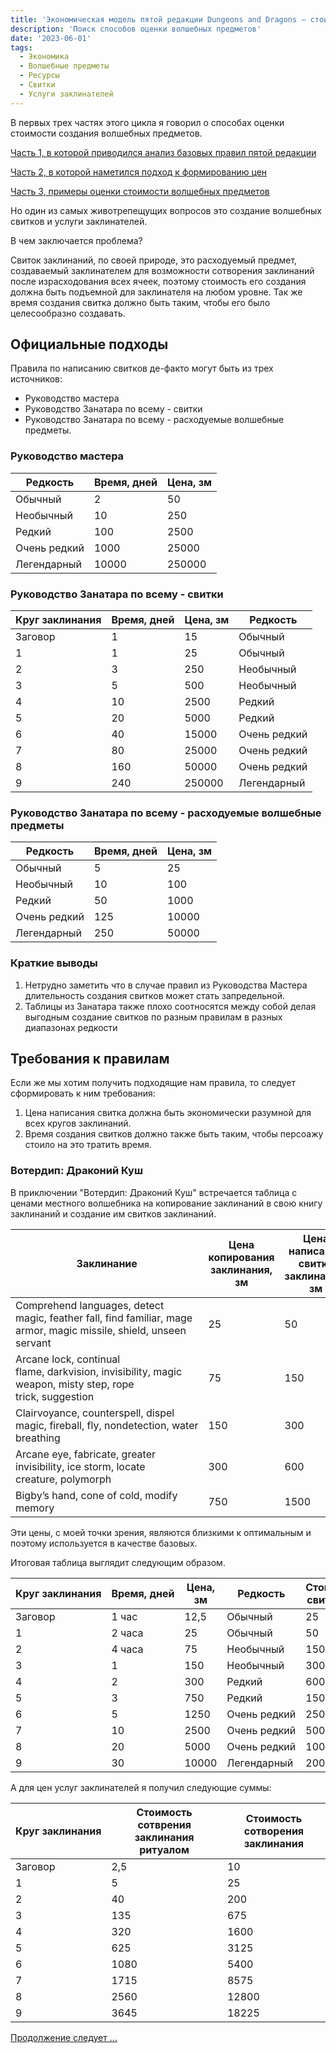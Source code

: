 ```yaml
---
title: 'Экономическая модель пятой редакции Dungeons and Dragons – стоимость волшебных предметов, часть 4'
description: 'Поиск способов оценки волшебных предметов'
date: '2023-06-01'
tags:
  - Экономика
  - Волшебные предметы
  - Ресурсы
  - Свитки
  - Услуги заклинателей
---
```


В первых трех частях этого цикла я говорил о способах оценки стоимости создания волшебных предметов.

[Часть 1, в которой приводился анализ базовых правил пятой редакции](https://cyborgsandmages.com/posts/articles/economy-dnd-model-1)

[Часть 2, в которой наметился подход к формированию цен](https://cyborgsandmages.com/posts/articles/economy-dnd-model-2)

[Часть 3, примеры оценки стоимости волшебных предметов](https://cyborgsandmages.com/posts/articles/economy-dnd-model-3)


Но один из самых животрепещущих вопросов это создание волшебных свитков и услуги заклинателей.

В чем заключается проблема?

Свиток заклинаний, по своей природе, это расходуемый предмет, создаваемый заклинателем для возможности сотворения заклинаний после израсходования всех ячеек, поэтому стоимость его создания должна быть подъемной для заклинателя на любом уровне. Так же время создания свитка должно быть таким, чтобы его было целесообразно создавать.

## Официальные подходы

Правила по написанию свитков де-факто могут быть из трех источников:
- Руководство мастера
- Руководство Занатара по всему - свитки
- Руководство Занатара по всему - расходуемые волшебные предметы.

### Руководство мастера

| Редкость     | Время, дней | Цена, зм |
|--------------|-------------|----------|
| Обычный      | 2           | 50       |
| Необычный    | 10          | 250      |
| Редкий       | 100         | 2500     |
| Очень редкий | 1000        | 25000    |
| Легендарный  | 10000       | 250000   |

### Руководство Занатара по всему - свитки

| Круг заклинания | Время, дней | Цена, зм | Редкость     |
|-----------------|-------------|----------|--------------|
| Заговор         | 1           | 15       | Обычный      |
| 1               | 1           | 25       | Обычный      |
| 2               | 3           | 250      | Необычный    |
| 3               | 5           | 500      | Необычный    |
| 4               | 10          | 2500     | Редкий       |
| 5               | 20          | 5000     | Редкий       |
| 6               | 40          | 15000    | Очень редкий |
| 7               | 80          | 25000    | Очень редкий |
| 8               | 160         | 50000    | Очень редкий |
| 9               | 240         | 250000   | Легендарный  |

### Руководство Занатара по всему - расходуемые волшебные предметы

| Редкость     | Время, дней | Цена, зм |
|--------------|-------------|----------|
| Обычный      | 5           | 25       |
| Необычный    | 10          | 100      |
| Редкий       | 50          | 1000     |
| Очень редкий | 125         | 10000    |
| Легендарный  | 250         | 50000    |

### Краткие выводы

1. Нетрудно заметить что в случае правил из Руководства Мастера длительность создания свитков может стать запредельной.
2. Таблицы из Занатара также плохо соотносятся между собой делая выгодным создание свитков по разным правилам в разных диапазонах редкости

## Требования к правилам

Если же мы хотим получить подходящие нам правила, то следует сформировать к ним требования:

1. Цена написания свитка должна быть экономически разумной для всех кругов заклинаний.
2. Время создания свитков должно также быть таким, чтобы персоажу стоило на это тратить время.

### Вотердип: Драконий Куш

В приключении "Вотердип: Драконий Куш" встречается таблица с ценами местного волшебника на копирование заклинаний в свою книгу заклинаний и создание им свитков заклинаний.

| Заклинание                                                                                                         | Цена копирования заклинания, зм | Цена написания свитка заклинаний, зм | Круг заклинания |
|--------------------------------------------------------------------------------------------------------------------|---------------------------------|--------------------------------------|-----------------|
| Comprehend languages, detect magic, feather fall, find familiar, mage armor, magic missile, shield, unseen servant | 25                              | 50                                   | 1               |
| Arcane lock, continual flame, darkvision, invisibility, magic weapon, misty step, rope trick, suggestion           | 75                              | 150                                  | 2               |
| Clairvoyance, counterspell, dispel magic, fireball, fly, nondetection, water breathing                             | 150                             | 300                                  | 3               |
| Arcane eye, fabricate, greater invisibility, ice storm, locate creature, polymorph                                 | 300                             | 600                                  | 4               |
| Bigby’s hand, cone of cold, modify memory                                                                          | 750                             | 1500                                 | 5               |

Эти цены, с моей точки зрения, являются близкими к оптимальным и поэтому используется в качестве базовых.

Итоговая таблица выглядит следующим образом.

| Круг заклинания | Время, дней | Цена, зм | Редкость     | Стоимость свитка, зм |
|-----------------|-------------|----------|--------------|----------------------|
| Заговор         | 1 час       | 12,5     | Обычный      | 25                   |
| 1               | 2 часа      | 25       | Обычный      | 50                   |
| 2               | 4 часа      | 75       | Необычный    | 150                  |
| 3               | 1           | 150      | Необычный    | 300                  |
| 4               | 2           | 300      | Редкий       | 600                  |
| 5               | 3           | 750      | Редкий       | 1500                 |
| 6               | 5           | 1250     | Очень редкий | 2500                 |
| 7               | 10          | 2500     | Очень редкий | 5000                 |
| 8               | 20          | 5000     | Очень редкий | 10000                |
| 9               | 30          | 10000    | Легендарный  | 20000                |

А для цен услуг заклинателей я получил следующие суммы:

| Круг заклинания | Стоимость сотврения заклинания ритуалом | Стоимость сотворения заклинания |
|-----------------|-----------------------------------------|---------------------------------|
| Заговор         | 2,5                                     | 10                              |
| 1               | 5                                       | 25                              |
| 2               | 40                                      | 200                             |
| 3               | 135                                     | 675                             |
| 4               | 320                                     | 1600                            |
| 5               | 625                                     | 3125                            |
| 6               | 1080                                    | 5400                            |
| 7               | 1715                                    | 8575                            |
| 8               | 2560                                    | 12800                           |
| 9               | 3645                                    | 18225                           |

[Продолжение следует …](https://cyborgsandmages.com/posts/articles/economy-dnd-model-5)